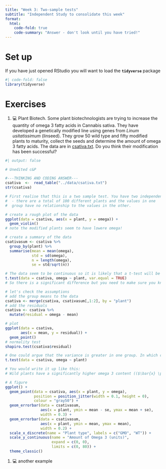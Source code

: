 ```yaml
---
title: "Week 3: Two-sample tests"
subtitle: "Independent Study to consolidate this week"
format:
  html:
    code-fold: true
    code-summary: "Answer - don't look until you have tried!"
---
```


# Set up

If you have just opened RStudio you will want to load the **`tidyverse`** package

```r
#| code-fold: false
library(tidyverse)
```

# Exercises

1.  💻 Plant Biotech. Some plant biotechnologists are trying to increase the quantity of omega 3 fatty acids in Cannabis sativa. They have developed a genetically modified line using genes from *Linum usitatissimum* (linseed). They grow 50 wild type and fifty modified plants to maturity, collect the seeds and determine the amount of omega 3 fatty acids. The data are in [csativa.txt](data-raw/). Do you think their modification has been successful?


```r
#| output: false

# Unedited c&P

#---THINKING AND CODING ANSWER---
csativa  <-  read_table("../data/csativa.txt")
str(csativa)

# First realise that this is a two sample test. You have two independent samples
#  - there are a total of 100 different plants and the values in one 
#  group have no relationship to the values in the other.

# create a rough plot of the data  
ggplot(data = csativa, aes(x = plant, y = omega)) +
  geom_violin()
# note the modified plants seem to have lowere omega!

# create a summary of the data
csativasum <- csativa %>%
  group_by(plant) %>%
  summarise(mean = mean(omega),
            std = sd(omega),
            n = length(omega),
            se = std/sqrt(n))

# The data seem to be continuous so it is likely that a t-test will be fine
t.test(data = csativa, omega ~ plant, var.equal = TRUE)
# So there is a significant difference but you need to make sure you know the direction!

# let's check the assumptions
# add the group means to the data
csativa <- merge(csativa, csativasum[,1:2], by = "plant")
# add the residuals
csativa <- csativa %>%
  mutate(residual = omega - mean)

# plot
ggplot(data = csativa,
       aes(x = mean, y = residual)) +
  geom_point()
# normality test
shapiro.test(csativa$residual)

# One could argue that the variance is greater in one group. In which case you could run a Welch's t-test
t.test(data = csativa, omega ~ plant)

# You would write it up like this:
# Wild plants have a significantly higher omega 3 content (($\bar{x} \pm s.e.$ =  56.41 $\pm$ 1.11) than modified plants (49.46 $\pm$ 0.82)(Welch's t-test: t = 5.03; _d.f._ = 90.36; _n1_ =  50, _n2_ = 50; _p_ < 0.001).

# A figure 
ggplot() +
  geom_point(data = csativa, aes(x = plant, y = omega),
             position = position_jitter(width = 0.1, height = 0),
             colour = "gray50") +
  geom_errorbar(data = csativasum, 
                aes(x = plant, ymin = mean - se, ymax = mean + se),
                width = 0.3) +
  geom_errorbar(data = csativasum, 
                aes(x = plant, ymin = mean, ymax = mean),
                width = 0.2) +
  scale_x_discrete(name = "Plant type", labels = c("GMO", "WT")) +
  scale_y_continuous(name = "Amount of Omega 3 (units)",
                     expand = c(0, 0),
                     limits = c(0, 80)) +
  theme_classic()

```

1.  💻 another example